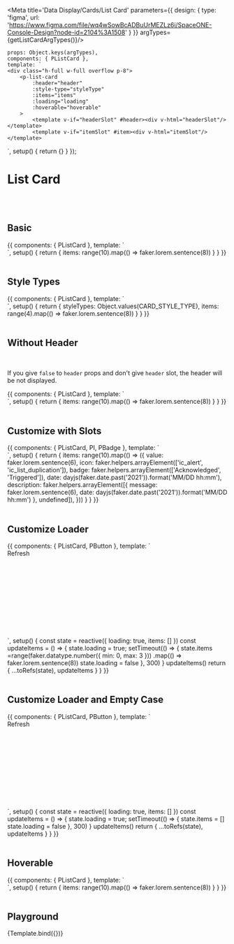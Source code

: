 



<Meta title='Data Display/Cards/List Card' parameters={{
    design: {
        type: 'figma',
        url: 'https://www.figma.com/file/wq4wSowBcADBuUrMEZLz6i/SpaceONE-Console-Design?node-id=2104%3A1508'
    }
}} argTypes={getListCardArgTypes()}/>


    props: Object.keys(argTypes),
    components: { PListCard },
    template: `
    <div class="h-full w-full overflow p-8">
        <p-list-card
            :header="header"
            :style-type="styleType"
            :items="items"
            :loading="loading"
            :hoverable="hoverable"
        >
            <template v-if="headerSlot" #header><div v-html="headerSlot"/></template>
            <template v-if="itemSlot" #item><div v-html="itemSlot"/></template>
</p-list-card>
    </div>
    `,
    setup() {
        return {}
    }
});


# List Card
<br/>
<br/>

## Basic

<Canvas>
    <Story name="Basic">
        {{
            components: { PListCard },
            template: `
    <div class="h-full w-full overflow p-8">
        <p-list-card
            header="Basic List Card"
            :items="items"
        >
        </p-list-card>
    </div>
    `,
            setup() {
                return {
                    items: range(10).map(() => faker.lorem.sentence(8))
                }
            }
        }}
    </Story>
</Canvas>

<br/>
<br/>

## Style Types

<Canvas>
    <Story name="Style Types">
        {{
            components: { PListCard },
            template: `
    <div class="h-full w-full overflow p-8 flex flex-wrap">
        <p-list-card v-for="styleType in styleTypes" :key="styleType" :header="styleType" :style-type="styleType"
            :items="items"
            class="m-4"
            style="width: 20rem;"
        >
        </p-list-card>
    </div>
    `,
            setup() {
                return {
                    styleTypes: Object.values(CARD_STYLE_TYPE),
                    items: range(4).map(() => faker.lorem.sentence(8))
                }
            }
        }}
    </Story>
</Canvas>

<br/>
<br/>

## Without Header

<br/>

If you give ```false``` to ```header``` props and don't give ```header``` slot, the header will be not displayed.<br/>

<Canvas>
    <Story name="Without Header">
        {{
            components: { PListCard },
            template: `
    <div class="h-full w-full overflow p-8">
        <p-list-card
            :header="false"
            :items="items"
        >
        </p-list-card>
    </div>
    `,
            setup() {
                return {
                    items: range(10).map(() => faker.lorem.sentence(8))
                }
            }
        }}
    </Story>
</Canvas>

<br/>
<br/>

## Customize with Slots

<Canvas>
    <Story name="Customize with Slots">
        {{
            components: { PListCard, PI, PBadge },
            template: `
    <div class="h-full w-full overflow p-8">
        <p-list-card :items="items">
            <template #header>Slot Case</template>
            <template #item="{item, index}">
                <div class="flex flex-col">
                    <div class="flex justify-between">
                        <span class="flex-grow inline-flex items-center text-sm">
                            <p-i :name="item.icon" width="1em" height="1em" class="mr-1 flex-shrink-0" />
                            <span class="leading-5">{{item.value}}</span>
                        </span>
                        <span class="flex-shrink-0">
                            <p-badge :style-type="item.badge === 'Acknowledged' ? 'red100' : 'blue200'" class="mr-2 text-xs text-gray-400">{{item.badge}}</p-badge>
                            <span class="text-xs text-gray-500">{{item.date}}</span>
                        </span>
                    </div>
                    <div v-if="item.description">
                        <p-i name="ic_reply" width="1rem" height="1rem" class="ml-4" />
                        <strong class="text-xs leading-5 text-gray-500 mr-1">{{item.description.message}}</strong>
                        <span class="text-xs leading-5 text-gray-400">{{item.date}}</span>
                    </div>
                </div>
            </template>
        </p-list-card>
    </div>
<!--<br>-->
    `,
            setup() {
                return {
                    items: range(10).map(() => ({
                        value: faker.lorem.sentence(6),
                        icon: faker.helpers.arrayElement(['ic_alert', 'ic_list_duplication']),
                        badge: faker.helpers.arrayElement(['Acknowledged', 'Triggered']),
                        date: dayjs(faker.date.past('2021')).format('MM/DD hh:mm'),
                        description: faker.helpers.arrayElement([{
                            message: faker.lorem.sentence(6),
                            date: dayjs(faker.date.past('2021')).format('MM/DD hh:mm')
                        }, undefined]),
                    }))
                }
            }
        }}
    </Story>
</Canvas>

<br/>
<br/>

## Customize Loader

<Canvas>
    <Story name="Customize Loader">
        {{
            components: { PListCard, PButton },
            template: `
    <div class="h-full w-full overflow p-8" style="height: 200px;">
         <p-button class="mb-4" icon-left="ic_refresh"
                   @click="updateItems"
         >
             Refresh
         </p-button>
        <p-list-card
            header="Customize Loader of List Card"
            :items="items"
            :loading="loading"
        >
            <template #loader><div class="leading-6">Loading...</div></template>
        </p-list-card>
    </div>
    `,
            setup() {
                const state = reactive({
                    loading: true,
                    items: []
                })
                const updateItems = () => {
                    state.loading = true;
                    setTimeout(() => {
                        state.items =range(faker.datatype.number({ min: 0, max: 3 }))
                            .map(() => faker.lorem.sentence(8))
                        state.loading = false
                    }, 300)
                }
                updateItems()
                return {
                    ...toRefs(state),
                    updateItems
                }
            }
        }}
    </Story>
</Canvas>

<br/>
<br/>

## Customize Loader and Empty Case

<Canvas>
    <Story name="Customize Loader and Empty Case">
        {{
            components: { PListCard, PButton },
            template: `
    <div class="h-full w-full overflow p-8" style="height: 200px;">
         <p-button class="mb-4" icon-left="ic_refresh"
                   @click="updateItems"
         >
             Refresh
         </p-button>
        <p-list-card
            header="Customize No Data Case of List Card"
            :items="items"
            :loading="loading"
        >
            <template #loader><div class="leading-6">Loading...</div></template>
            <template #no-data><div class="leading-6">EMPTY ㅠㅠ</div></template>
        </p-list-card>
    </div>
<!--<div>-->
    `,
            setup() {
                const state = reactive({
                    loading: true,
                    items: []
                })
                const updateItems = () => {
                    state.loading = true;
                    setTimeout(() => {
                        state.items = []
                        state.loading = false
                    }, 300)
                }
                updateItems()
                return {
                    ...toRefs(state),
                    updateItems
                }
            }
        }}
    </Story>
</Canvas>

<br/>
<br/>

## Hoverable

<Canvas>
    <Story name="Hoverable">
        {{
            components: { PListCard },
            template: `
    <div class="h-full w-full overflow p-8">
        <p-list-card
            header="Hoverable List Card"
            :items="items"
            :hoverable="true"
        >
        </p-list-card>
    </div>
    `,
            setup() {
                return {
                    items: range(10).map(() => faker.lorem.sentence(8))
                }
            }
        }}
    </Story>
</Canvas>

<br/>
<br/>


## Playground

<Canvas>
    <Story name="Playground">
        {Template.bind({})}
    </Story>
</Canvas>

<ArgsTable story="Playground"/>

